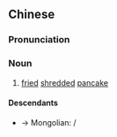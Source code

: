 ==Chinese==
{{zh-forms|s=炒饼}}

===Pronunciation===
{{zh-pron
|m=chǎobǐng
|cat=n
}}

===Noun===
{{zh-noun}}

# [[fried]] [[shredded]] [[pancake]]

====Descendants====
* → Mongolian: {{l|mn|ᠴᠤᠶᠢᠪᠢᠩ}} / {{l|mn|цуйван}}

{{zh-cat|Foods}}